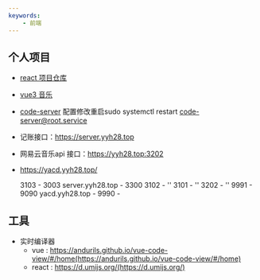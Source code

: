```yaml
---
keywords: 
    - 前端
---
```



## 个人项目
  - [react 项目仓库](https://yyh28.top:3101)
  - [vue3 音乐](https://yyh28.top:3102)
  - [code-server](https://yyh28.top:3103)  配置修改重启sudo systemctl restart code-server@root.service
  - 记账接口：https://server.yyh28.top
  - 网易云音乐api 接口：https://yyh28.top:3202
  - https://yacd.yyh28.top/

    3103  -  3003
    server.yyh28.top  -  3300
    3102  -  ''
    3101  -  ''
    3202  -  ''
    9991  -  9090
    yacd.yyh28.top  -  9990  -  

## 工具

- 实时编译器 
    - vue : https://andurils.github.io/vue-code-view/#/home(https://andurils.github.io/vue-code-view/#/home)
    - react : https://d.umijs.org/(https://d.umijs.org/)

